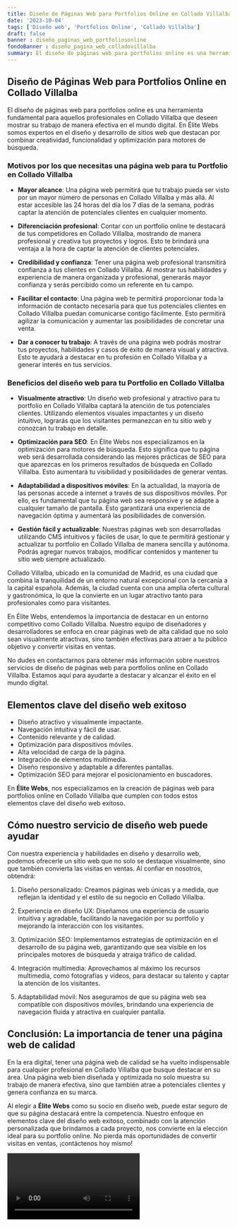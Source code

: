 ```yaml
---
title: Diseño de Páginas Web para Portfolios Online en Collado Villalba
date: '2023-10-04'
tags: ['Diseño web', 'Portfolios Online', 'Collado Villalba']
draft: false
banner : diseño_paginas_web_portfoliosonline
fondoBanner : diseño_pagina_web_colladovillalba
summary: El diseño de páginas web para portfolios online es una herramienta fundamental para aquellos profesionales en Collado Villalba que deseen mostrar su trabajo de manera efectiva en el mundo digital. En Élite Webs somos expertos en el diseño y desarrollo de sitios web que destacan por combinar creatividad, funcionalidad y optimización para motores de búsqueda.
---
```


## Diseño de Páginas Web para Portfolios Online en Collado Villalba

El diseño de páginas web para portfolios online es una herramienta fundamental para aquellos profesionales en Collado Villalba que deseen mostrar su trabajo de manera efectiva en el mundo digital. En Élite Webs somos expertos en el diseño y desarrollo de sitios web que destacan por combinar creatividad, funcionalidad y optimización para motores de búsqueda.

### Motivos por los que necesitas una página web para tu Portfolio en Collado Villalba

- **Mayor alcance**: Una página web permitirá que tu trabajo pueda ser visto por un mayor número de personas en Collado Villalba y más allá. Al estar accesible las 24 horas del día los 7 días de la semana, podrás captar la atención de potenciales clientes en cualquier momento.

- **Diferenciación profesional**: Contar con un portfolio online te destacará de tus competidores en Collado Villalba, mostrando de manera profesional y creativa tus proyectos y logros. Esto te brindará una ventaja a la hora de captar la atención de clientes potenciales.

- **Credibilidad y confianza**: Tener una página web profesional transmitirá confianza a tus clientes en Collado Villalba. Al mostrar tus habilidades y experiencia de manera organizada y profesional, generarás mayor confianza y serás percibido como un referente en tu campo.

- **Facilitar el contacto**: Una página web te permitirá proporcionar toda la información de contacto necesaria para que tus potenciales clientes en Collado Villalba puedan comunicarse contigo fácilmente. Esto permitirá agilizar la comunicación y aumentar las posibilidades de concretar una venta.

- **Dar a conocer tu trabajo**: A través de una página web podrás mostrar tus proyectos, habilidades y casos de éxito de manera visual y atractiva. Esto te ayudará a destacar en tu profesión en Collado Villalba y a generar interés en tus servicios.

### Beneficios del diseño web para tu Portfolio en Collado Villalba

- **Visualmente atractivo**: Un diseño web profesional y atractivo para tu portfolio en Collado Villalba captará la atención de tus potenciales clientes. Utilizando elementos visuales impactantes y un diseño intuitivo, lograrás que los visitantes permanezcan en tu sitio web y conozcan tu trabajo en detalle.

- **Optimización para SEO**: En Élite Webs nos especializamos en la optimización para motores de búsqueda. Esto significa que tu página web será desarrollada considerando las mejores prácticas de SEO para que aparezcas en los primeros resultados de búsqueda en Collado Villalba. Esto aumentará tu visibilidad y posibilidades de generar ventas.

- **Adaptabilidad a dispositivos móviles**: En la actualidad, la mayoría de las personas accede a internet a través de sus dispositivos móviles. Por ello, es fundamental que tu página web sea responsive y se adapte a cualquier tamaño de pantalla. Esto garantizará una experiencia de navegación óptima y aumentará las posibilidades de conversión.

- **Gestión fácil y actualizable**: Nuestras páginas web son desarrolladas utilizando CMS intuitivos y fáciles de usar, lo que te permitirá gestionar y actualizar tu portfolio en Collado Villalba de manera sencilla y autónoma. Podrás agregar nuevos trabajos, modificar contenidos y mantener tu sitio web siempre actualizado.

Collado Villalba, ubicado en la comunidad de Madrid, es una ciudad que combina la tranquilidad de un entorno natural excepcional con la cercanía a la capital española. Además, la ciudad cuenta con una amplia oferta cultural y gastronómica, lo que la convierte en un lugar atractivo tanto para profesionales como para visitantes.

En Élite Webs, entendemos la importancia de destacar en un entorno competitivo como Collado Villalba. Nuestro equipo de diseñadores y desarrolladores se enfoca en crear páginas web de alta calidad que no solo sean visualmente atractivas, sino también efectivas para atraer a tu público objetivo y convertir visitas en ventas.

No dudes en contactarnos para obtener más información sobre nuestros servicios de diseño de páginas web para portfolios online en Collado Villalba. Estamos aquí para ayudarte a destacar y alcanzar el éxito en el mundo digital.

<GifSeo />

<Cta />

## Elementos clave del diseño web exitoso

- Diseño atractivo y visualmente impactante.
- Navegación intuitiva y fácil de usar.
- Contenido relevante y de calidad.
- Optimización para dispositivos móviles.
- Alta velocidad de carga de la página.
- Integración de elementos multimedia.
- Diseño responsivo y adaptable a diferentes pantallas.
- Optimización SEO para mejorar el posicionamiento en buscadores.

En **Élite Webs**, nos especializamos en la creación de páginas web para portfolios online en Collado Villalba que cumplen con todos estos elementos clave del diseño web exitoso.

## Cómo nuestro servicio de diseño web puede ayudar

Con nuestra experiencia y habilidades en diseño y desarrollo web, podemos ofrecerle un sitio web que no solo se destaque visualmente, sino que también convierta las visitas en ventas. Al confiar en nosotros, obtendrá:

1. Diseño personalizado: Creamos páginas web únicas y a medida, que reflejan la identidad y el estilo de su negocio en Collado Villalba.

2. Experiencia en diseño UX: Diseñamos una experiencia de usuario intuitiva y agradable, facilitando la navegación por su portfolio y mejorando la interacción con los visitantes.

3. Optimización SEO: Implementamos estrategias de optimización en el desarrollo de su página web, garantizando que sea visible en los principales motores de búsqueda y atraiga tráfico de calidad.

4. Integración multimedia: Aprovechamos al máximo los recursos multimedia, como fotografías y videos, para destacar su talento y captar la atención de los visitantes.

5. Adaptabilidad móvil: Nos aseguramos de que su página web sea compatible con dispositivos móviles, brindando una experiencia de navegación fluida y atractiva en cualquier pantalla.

## Conclusión: La importancia de tener una página web de calidad

En la era digital, tener una página web de calidad se ha vuelto indispensable para cualquier profesional en Collado Villalba que busque destacar en su área. Una página web bien diseñada y optimizada no solo muestra su trabajo de manera efectiva, sino que también atrae a potenciales clientes y genera confianza en su marca.

Al elegir a **Élite Webs** como su socio en diseño web, puede estar seguro de que su página destacará entre la competencia. Nuestro enfoque en elementos clave del diseño web exitoso, combinado con la atención personalizada que brindamos a cada proyecto, nos convierte en la elección ideal para su portfolio online. No pierda más oportunidades de convertir visitas en ventas, ¡contáctenos hoy mismo!

<Video />

<CtaBot job='Portfolios Online' city='Collado Villalba'/>

<Gmaps query='Collado Villalba+españa+maps' />